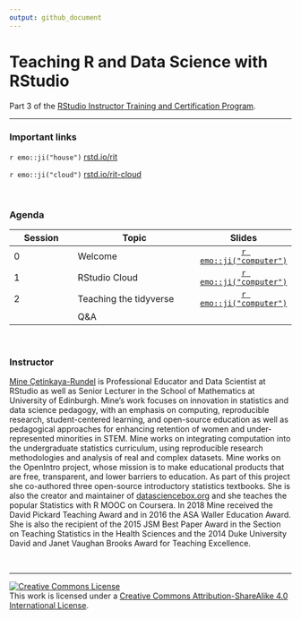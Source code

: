 ```yaml
---
output: github_document
---
```


# Teaching R and Data Science with RStudio 

Part 3 of the [RStudio Instructor Training and Certification Program](https://education.rstudio.com/trainers).

---

### Important links

`r emo::ji("house")` [rstd.io/rit](https://rstd.io/rit)  

`r emo::ji("cloud")` [rstd.io/rit-cloud](https://rstd.io/rit-cloud)

<br>

### Agenda

| Session | Topic             | Slides |
|---------|-------------------|:------:|
| 0       | Welcome           | [`r emo::ji("computer")`](https://rstudio-education.github.io/instructor-training/slides/0-welcome/0-welcome.html) |
| 1       | RStudio Cloud     | [`r emo::ji("computer")`](https://rstudio-education.github.io/instructor-training/slides/1-rstudio-cloud/1-rstudio-cloud.html) | 
| 2       | Teaching the tidyverse         | [`r emo::ji("computer")`](https://rstudio-education.github.io/instructor-training/slides/2-teach-tidyverse/2-teach-tidyverse.html) | 
|         | Q&A               |        | 

<br>

### Instructor

[Mine Çetinkaya-Rundel](http://mine-cr.com/) is Professional Educator and Data Scientist at RStudio as well as Senior Lecturer in the School of Mathematics at University of Edinburgh. Mine’s work focuses on innovation in statistics and data science pedagogy, with an emphasis on computing, reproducible research, student-centered learning, and open-source education as well as pedagogical approaches for enhancing retention of women and under-represented minorities in STEM. Mine works on integrating computation into the undergraduate statistics curriculum, using reproducible research methodologies and analysis of real and complex datasets. Mine works on the OpenIntro project, whose mission is to make educational products that are free, transparent, and lower barriers to education. As part of this project she co-authored three open-source introductory statistics textbooks. She is also the creator and maintainer of [datasciencebox.org](https://datasciencebox.org/) and she teaches the popular Statistics with R MOOC on Coursera. In 2018 Mine received the David Pickard Teaching Award and in 2016 the ASA Waller Education Award. She is also the recipient of the 2015 JSM Best Paper Award in the Section on Teaching Statistics in the Health Sciences and the 2014 Duke University David and Janet Vaughan Brooks Award for Teaching Excellence.

<br>

---

<a rel="license" href="http://creativecommons.org/licenses/by-sa/4.0/"><img alt="Creative Commons License" style="border-width:0" src="https://i.creativecommons.org/l/by-sa/4.0/88x31.png" /></a><br />This work is licensed under a [Creative Commons Attribution-ShareAlike 4.0 International License](LICENSE.md).
